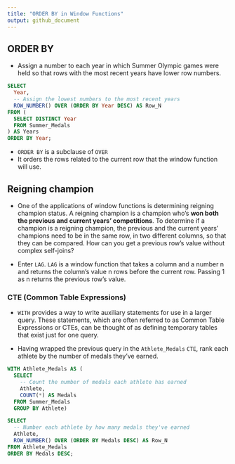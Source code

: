 ```yaml
---
title: "ORDER BY in Window Functions"
output: github_document
---
```


## ORDER BY

* Assign a number to each year in which Summer Olympic games were held so that rows with the most recent years have lower row numbers.


```sql
SELECT
  Year,
  -- Assign the lowest numbers to the most recent years
  ROW_NUMBER() OVER (ORDER BY Year DESC) AS Row_N
FROM (
  SELECT DISTINCT Year
  FROM Summer_Medals
) AS Years
ORDER BY Year;
```

* `ORDER BY` is a subclause of `OVER`
* It orders the rows related to the current row that the window function will use.

## Reigning champion

* One of the applications of window functions is determining reigning champion status. A reigning champion is a champion who's **won both the previous and current years' competitions**. To determine if a champion is a reigning champion, the previous and the current years' champions need to be in the same row, in two different columns, so that they can be compared. How can you get a previous row's value without complex self-joins? 

* Enter `LAG`. `LAG` is a window function that takes a column and a number n and returns the column's value n rows before the current row. Passing 1 as n returns the previous row's value.

### CTE (Common Table Expressions)
* `WITH` provides a way to write auxiliary statements for use in a larger query. These statements, which are often referred to as Common Table Expressions or CTEs, can be thought of as defining temporary tables that exist just for one query. 

* Having wrapped the previous query in the `Athlete_Medals` `CTE`, rank each athlete by the number of medals they've earned.

```sql
WITH Athlete_Medals AS (
  SELECT
    -- Count the number of medals each athlete has earned
    Athlete,
    COUNT(*) AS Medals
  FROM Summer_Medals
  GROUP BY Athlete)

SELECT
  -- Number each athlete by how many medals they've earned
  Athlete,
  ROW_NUMBER() OVER (ORDER BY Medals DESC) AS Row_N
FROM Athlete_Medals
ORDER BY Medals DESC;
```



